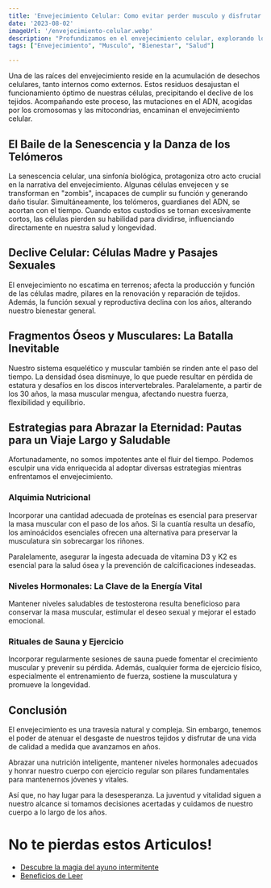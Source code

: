 ```yaml
---
title: 'Envejecimiento Celular: Como evitar perder musculo y disfrutar de una mejor calidad de vida'
date: '2023-08-02'
imageUrl: '/envejecimiento-celular.webp'
description: "Profundizamos en el envejecimiento celular, explorando los mecanismos detrás de este proceso inevitable. Descubre cómo comprender mejor este fenómeno puede influir en las decisiones de estilo de vida para una vida más saludable y plena."
tags: ["Envejecimiento", "Musculo", "Bienestar", "Salud"]

---
```


<CustomImage
  src="https://raw.githubusercontent.com/sebiten/posts/main/images/envejecimiento-celular.webp"
  alt="Envejecimiento Celular: Como evitar perder musculo y disfrutar de una mejor calidad de vida"
/>

Una de las raíces del envejecimiento reside en la acumulación de desechos celulares, tanto internos como externos. Estos residuos desajustan el funcionamiento óptimo de nuestras células, precipitando el declive de los tejidos. Acompañando este proceso, las mutaciones en el ADN, acogidas por los cromosomas y las mitocondrias, encaminan el envejecimiento celular.

## El Baile de la Senescencia y la Danza de los Telómeros

La senescencia celular, una sinfonía biológica, protagoniza otro acto crucial en la narrativa del envejecimiento. Algunas células envejecen y se transforman en "zombis", incapaces de cumplir su función y generando daño tisular. Simultáneamente, los telómeros, guardianes del ADN, se acortan con el tiempo. Cuando estos custodios se tornan excesivamente cortos, las células pierden su habilidad para dividirse, influenciando directamente en nuestra salud y longevidad.

## Declive Celular: Células Madre y Pasajes Sexuales

El envejecimiento no escatima en terrenos; afecta la producción y función de las células madre, pilares en la renovación y reparación de tejidos. Además, la función sexual y reproductiva declina con los años, alterando nuestro bienestar general.

## Fragmentos Óseos y Musculares: La Batalla Inevitable

Nuestro sistema esquelético y muscular también se rinden ante el paso del tiempo. La densidad ósea disminuye, lo que puede resultar en pérdida de estatura y desafíos en los discos intervertebrales. Paralelamente, a partir de los 30 años, la masa muscular mengua, afectando nuestra fuerza, flexibilidad y equilibrio.

## Estrategias para Abrazar la Eternidad: Pautas para un Viaje Largo y Saludable

Afortunadamente, no somos impotentes ante el fluir del tiempo. Podemos esculpir una vida enriquecida al adoptar diversas estrategias mientras enfrentamos el envejecimiento.

### Alquimia Nutricional

Incorporar una cantidad adecuada de proteínas es esencial para preservar la masa muscular con el paso de los años. Si la cuantía resulta un desafío, los aminoácidos esenciales ofrecen una alternativa para preservar la musculatura sin sobrecargar los riñones.

Paralelamente, asegurar la ingesta adecuada de vitamina D3 y K2 es esencial para la salud ósea y la prevención de calcificaciones indeseadas.

### Niveles Hormonales: La Clave de la Energía Vital

Mantener niveles saludables de testosterona resulta beneficioso para conservar la masa muscular, estimular el deseo sexual y mejorar el estado emocional.

### Rituales de Sauna y Ejercicio

Incorporar regularmente sesiones de sauna puede fomentar el crecimiento muscular y prevenir su pérdida. Además, cualquier forma de ejercicio físico, especialmente el entrenamiento de fuerza, sostiene la musculatura y promueve la longevidad.


## Conclusión

El envejecimiento es una travesía natural y compleja. Sin embargo, tenemos el poder de atenuar el desgaste de nuestros tejidos y disfrutar de una vida de calidad a medida que avanzamos en años.

Abrazar una nutrición inteligente, mantener niveles hormonales adecuados y honrar nuestro cuerpo con ejercicio regular son pilares fundamentales para mantenernos jóvenes y vitales.

Así que, no hay lugar para la desesperanza. La juventud y vitalidad siguen a nuestro alcance si tomamos decisiones acertadas y cuidamos de nuestro cuerpo a lo largo de los años.


# No te pierdas estos Articulos!

- [Descubre la magia del ayuno intermitente](https://abelardo.blog/posts/ayuno-intermitente)
- [Beneficios de Leer](https://abelardo.blog/posts/beneficios-de-leer) 